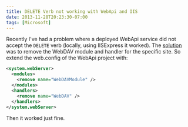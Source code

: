 ```yaml
---
title: DELETE Verb not working with WebApi and IIS
date: 2013-11-28T20:23:30-07:00
tags: [Microsoft]
---
```

Recently I've had a problem where a deployed WebApi service did not accept the `DELETE` verb (locally, using IISExpress it worked). The <a href="http://forums.iis.net/t/1166025.aspx" target="_blank">solution</a> was to remove the WebDAV module and handler for the specific site. So extend the web.config of the WebApi project with:

```xml
<system.webServer>
  <modules>
    <remove name="WebDAVModule" />
  </modules>
  <handlers>
    <remove name="WebDAV" />
  </handlers>
</system.webServer>
```

Then it worked just fine.